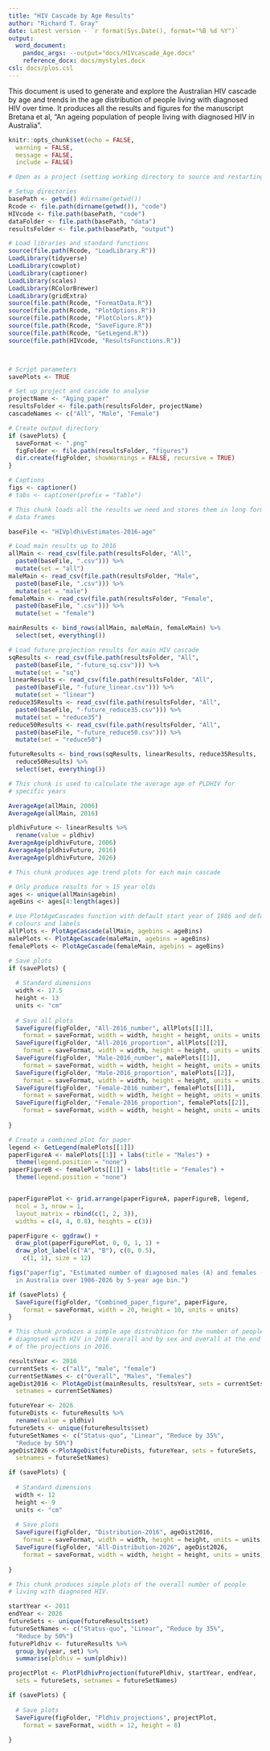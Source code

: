 ```yaml
---
title: "HIV Cascade by Age Results"
author: "Richard T. Gray"
date: Latest version - `r format(Sys.Date(), format="%B %d %Y")`
output:
  word_document:
    pandoc_args: --output="docs/HIVcascade_Age.docx"
    reference_docx: docs/mystyles.docx
csl: docs/plos.csl
---
```


This document is used to generate and explore the Australian HIV cascade
by age and trends in the age distribution of people living with diagnosed
HIV over time. It produces all the results and figures for the manuscript
Bretana et al, "An ageing population of people living with diagnosed HIV in 
Australia".

```r
knitr::opts_chunk$set(echo = FALSE, 
  warning = FALSE, 
  message = FALSE, 
  include = FALSE) 
```

```r
# Open as a project (setting working directory to source and restarting R)

# Setup directories
basePath <- getwd() #dirname(getwd())
Rcode <- file.path(dirname(getwd()), "code")
HIVcode <- file.path(basePath, "code") 
dataFolder <- file.path(basePath, "data")
resultsFolder <- file.path(basePath, "output")

# Load libraries and standard functions
source(file.path(Rcode, "LoadLibrary.R"))
LoadLibrary(tidyverse)
LoadLibrary(cowplot)
LoadLibrary(captioner)
LoadLibrary(scales)
LoadLibrary(RColorBrewer)
LoadLibrary(gridExtra)
source(file.path(Rcode, "FormatData.R"))
source(file.path(Rcode, "PlotOptions.R"))
source(file.path(Rcode, "PlotColors.R"))
source(file.path(Rcode, "SaveFigure.R"))
source(file.path(Rcode, "GetLegend.R"))
source(file.path(HIVcode, "ResultsFunctions.R"))



# Script parameters
savePlots <- TRUE

# Set up project and cascade to analyse
projectName <- "Aging_paper"  
resultsFolder <- file.path(resultsFolder, projectName)
cascadeNames <- c("All", "Male", "Female")

# Create output directory
if (savePlots) {
  saveFormat <- ".png"
  figFolder <- file.path(resultsFolder, "figures")
  dir.create(figFolder, showWarnings = FALSE, recursive = TRUE)
}

# Captions
figs <- captioner()
# tabs <- captioner(prefix = "Table")

```

```r
# This chunk loads all the results we need and stores them in long form 
# data frames

baseFile <- "HIVpldhivEstimates-2016-age"

# Load main results up to 2016
allMain <- read_csv(file.path(resultsFolder, "All",
  paste0(baseFile, ".csv"))) %>%
  mutate(set = "all")
maleMain <- read_csv(file.path(resultsFolder, "Male",
  paste0(baseFile, ".csv"))) %>%
  mutate(set = "male")
femaleMain <- read_csv(file.path(resultsFolder, "Female",
  paste0(baseFile, ".csv"))) %>%
  mutate(set = "female")

mainResults <- bind_rows(allMain, maleMain, femaleMain) %>%
  select(set, everything())

# Load future projection results for main HIV cascade
sqResults <- read_csv(file.path(resultsFolder, "All",
  paste0(baseFile, "-future_sq.csv"))) %>%
  mutate(set = "sq")
linearResults <- read_csv(file.path(resultsFolder, "All",
  paste0(baseFile, "-future_linear.csv"))) %>%
  mutate(set = "linear")
reduce35Results <- read_csv(file.path(resultsFolder, "All",
  paste0(baseFile, "-future_reduce35.csv"))) %>%
  mutate(set = "reduce35")
reduce50Results <- read_csv(file.path(resultsFolder, "All",
  paste0(baseFile, "-future_reduce50.csv"))) %>%
  mutate(set = "reduce50")

futureResults <- bind_rows(sqResults, linearResults, reduce35Results,
  reduce50Results) %>%
  select(set, everything())

```

```r
# This chunk is used to calculate the average age of PLDHIV for 
# specific years

AverageAge(allMain, 2006)
AverageAge(allMain, 2016)

pldhivFuture <- linearResults %>%
  rename(value = pldhiv) 
AverageAge(pldhivFuture, 2006)
AverageAge(pldhivFuture, 2016)
AverageAge(pldhivFuture, 2026)

```


```r
# This chunk produces age trend plots for each main cascade

# Only produce results for > 15 year olds
ages <- unique(allMain$agebin)
ageBins <- ages[4:length(ages)]

# Use PlotAgeCascades function with default start year of 1986 and default
# colours and labels
allPlots <- PlotAgeCascade(allMain, agebins = ageBins)
malePlots <- PlotAgeCascade(maleMain, agebins = ageBins)
femalePlots <- PlotAgeCascade(femaleMain, agebins = ageBins)

# Save plots
if (savePlots) {
  
  # Standard dimensions
  width <- 17.5
  height <- 13
  units <- "cm"
  
  # Save all plots
  SaveFigure(figFolder, "All-2016_number", allPlots[[1]],
    format = saveFormat, width = width, height = height, units = units)
  SaveFigure(figFolder, "All-2016_proportion", allPlots[[2]],
    format = saveFormat, width = width, height = height, units = units)
  SaveFigure(figFolder, "Male-2016_number", malePlots[[1]],
    format = saveFormat, width = width, height = height, units = units)
  SaveFigure(figFolder, "Male-2016_proportion", malePlots[[2]],
    format = saveFormat, width = width, height = height, units = units)
  SaveFigure(figFolder, "Female-2016_number", femalePlots[[1]],
    format = saveFormat, width = width, height = height, units = units)
  SaveFigure(figFolder, "Female-2016_proportion", femalePlots[[2]],
    format = saveFormat, width = width, height = height, units = units)
  
}
```

```r
# Create a combined plot for paper
legend <- GetLegend(malePlots[[1]])
paperFigureA <- malePlots[[1]] + labs(title = "Males") +
  theme(legend.position = "none")
paperFigureB <- femalePlots[[1]] + labs(title = "Females") +
  theme(legend.position = "none")


paperFigurePlot <- grid.arrange(paperFigureA, paperFigureB, legend, 
  ncol = 3, nrow = 1,
  layout_matrix = rbind(c(1, 2, 3)),
  widths = c(4, 4, 0.8), heights = c(3))

paperFigure <- ggdraw() +
  draw_plot(paperFigurePlot, 0, 0, 1, 1) +
  draw_plot_label(c("A", "B"), c(0, 0.5),
    c(1, 1), size = 12)

figs("paperfig", "Estimated number of diagnosed males (A) and females (B)
  in Australia over 1986-2026 by 5-year age bin.")

if (savePlots) {
  SaveFigure(figFolder, "Combined_paper_figure", paperFigure,
    format = saveFormat, width = 20, height = 10, units = units)
}
```


```r
# This chunk produces a simple age distrubtion for the number of people
# diagnosed with HIV in 2016 overall and by sex and overall at the end
# of the projections in 2016. 

resultsYear <- 2016
currentSets <- c("all", "male", "female")
currentSetNames <- c("Overall", "Males", "Females")
ageDist2016 <- PlotAgeDist(mainResults, resultsYear, sets = currentSets,
  setnames = currentSetNames)

futureYear <- 2026
futureDists <- futureResults %>%
  rename(value = pldhiv)
futureSets <- unique(futureResults$set)
futureSetNames <- c("Status-quo", "Linear", "Reduce by 35%", 
  "Reduce by 50%")
ageDist2026 <-PlotAgeDist(futureDists, futureYear, sets = futureSets,
  setnames = futureSetNames)

if (savePlots) {
  
  # Standard dimensions
  width <- 12
  height <- 9
  units <- "cm"
  
  # Save plots
  SaveFigure(figFolder, "Distribution-2016", ageDist2016,
    format = saveFormat, width = width, height = height, units = units)
  SaveFigure(figFolder, "All-Distribution-2026", ageDist2026,
    format = saveFormat, width = width, height = height, units = units)
  
}
```

```r
# This chunk produces simple plots of the overall number of people
# living with diagnosed HIV. 

startYear <- 2011
endYear <- 2026
futureSets <- unique(futureResults$set)
futureSetNames <- c("Status-quo", "Linear", "Reduce by 35%", 
  "Reduce by 50%")
futurePldhiv <- futureResults %>% 
  group_by(year, set) %>%
  summarise(pldhiv = sum(pldhiv))

projectPlot <- PlotPldhivProjection(futurePldhiv, startYear, endYear, 
  sets = futureSets, setnames = futureSetNames)

if (savePlots) {
  
  # Save plots
  SaveFigure(figFolder, "Pldhiv_projections", projectPlot,
    format = saveFormat, width = 12, height = 8)
  
}
```

